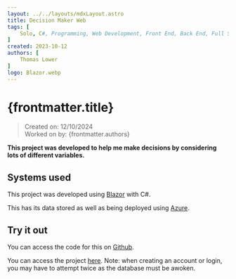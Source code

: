 ```yaml
---
layout: ../../layouts/mdxLayout.astro
title: Decision Maker Web
tags: [
    Solo, C#, Programming, Web Development, Front End, Back End, Full Stack, Azure, Blazor, ASP.NET, Personal Project
]
created: 2023-10-12
authors: [
    Thomas Lower
]
logo: Blazor.webp
---
```



# {frontmatter.title}
>Created on: 12/10/2024<br/>
>Worked on by: {frontmatter.authors}

**This project was developed to help me make decisions by considering lots of different variables.**

## Systems used

This project was developed using [Blazor](https://dotnet.microsoft.com/en-us/apps/aspnet/web-apps/blazor) with C#.

This has its data stored as well as being deployed using [Azure](https://azure.microsoft.com/en-gb).

## Try it out

You can access the code for this on [Github](https://github.com/supersliser/DecisionMakerVersion3).

You can access the project [here](https://decisionmakerversion3.azurewebsites.net/). Note: when creating an account or login, you may have to attempt twice as the database must be awoken.